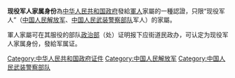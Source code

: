 '''现役军人家属身份'''為[[中华人民共和国政府|中华人民共和国政府]]發給[[軍人|軍人]]家屬的一種認證，只限“现役军人”（[[中国人民解放军|中国人民解放军]]、[[中国人民武装警察部队|中国人民武装警察部队]]军人）的家屬。

軍人家屬可在其服役的部队[[政治部|政治部]]（处）证明报下应街道民政办，可认定为现役军人家属身份，發給军属证。

{{中华人民共和国内地婚姻家庭相关证件}}
{{PRChina-stub}}

[[Category:中华人民共和国政府证件|Category:中华人民共和国政府证件]]
[[Category:中国人民解放军|Category:中国人民解放军]]
[[Category:中国人民武装警察部队|Category:中国人民武装警察部队]]